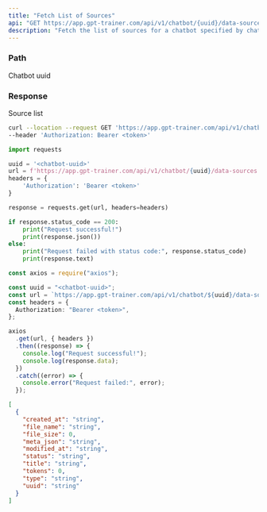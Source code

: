 ```yaml
---
title: "Fetch List of Sources"
api: "GET https://app.gpt-trainer.com/api/v1/chatbot/{uuid}/data-sources"
description: "Fetch the list of sources for a chatbot specified by chatbot uuid"
---
```


### Path

<ParamField path="uuid" type="string" required>
  Chatbot uuid
</ParamField>

### Response

<ResponseField name="" type="object[]">
  Source list
  <Expandable title="Source properties">
    <ResponseField name="uuid" type="string" />
    <ResponseField name="created_at" type="string" />
    <ResponseField name="modified_at" type="string" />
    <ResponseField name="title" type="string" />
    <ResponseField name="tokens" type="string" />
    <ResponseField name="file_size" type="string" />
    <ResponseField name="file_name" type="string" />
    <ResponseField name="type" type="string" />
    <ResponseField name="status" type="string" />
    <ResponseField name="meta_json" type="string" />
  </Expandable>
</ResponseField>

<RequestExample>

```bash Curl
curl --location --request GET 'https://app.gpt-trainer.com/api/v1/chatbot/{uuid}/data-sources' \
--header 'Authorization: Bearer <token>'
```

```py Python
import requests

uuid = '<chatbot-uuid>'
url = f'https://app.gpt-trainer.com/api/v1/chatbot/{uuid}/data-sources'
headers = {
    'Authorization': 'Bearer <token>'
}

response = requests.get(url, headers=headers)

if response.status_code == 200:
    print("Request successful!")
    print(response.json())
else:
    print("Request failed with status code:", response.status_code)
    print(response.text)
```

```ts JavaScript
const axios = require("axios");

const uuid = "<chatbot-uuid>";
const url = `https://app.gpt-trainer.com/api/v1/chatbot/${uuid}/data-sources`;
const headers = {
  Authorization: "Bearer <token>",
};

axios
  .get(url, { headers })
  .then((response) => {
    console.log("Request successful!");
    console.log(response.data);
  })
  .catch((error) => {
    console.error("Request failed:", error);
  });
```

</RequestExample>

<ResponseExample>

```json Response
[
  {
    "created_at": "string",
    "file_name": "string",
    "file_size": 0,
    "meta_json": "string",
    "modified_at": "string",
    "status": "string",
    "title": "string",
    "tokens": 0,
    "type": "string",
    "uuid": "string"
  }
]
```

</ResponseExample>

